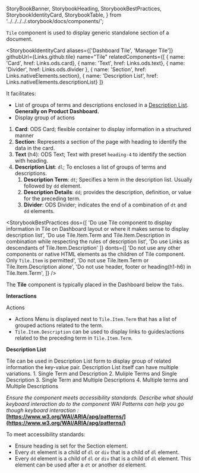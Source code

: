   StoryBookBanner,
  StorybookHeading,
  StorybookBestPractices,
  StorybookIdentityCard,
  StorybookTable,
} from '../../../../.storybook/docs/components/';

<Meta title="Manager UI Kit/content/tile/Documentation" />

<StoryBookBanner of={meta} />

`Tile` component is used to display generic standalone section of a document.

<Canvas of={SimpleTile} sourceState="none" />

<StorybookHeading label="Overview" level={2} />

<StorybookIdentityCard
  aliases={['Dashboard Tile', 'Manager Tile']}
  githubUrl={Links.github.tile}
  name="Tile"
  relatedComponents={[
    { name: 'Card', href: Links.ods.card},
    { name: 'Text', href: Links.ods.text},
    { name: 'Divider', href: Links.ods.divider },
    { name: 'Section', href: Links.nativeElements.section},
    { name: 'Description List', href: Links.nativeElements.descriptionList}
  ]}
>

It facilitates:

- List of groups of terms and descriptions enclosed in a [Description List](https://developer.mozilla.org/en-US/docs/Web/HTML/Reference/Elements/dl). **Generally on Product Dashboard.**
- Display group of actions

</StorybookIdentityCard>

<StorybookHeading label="Anatomy" level={2} />

1. **Card**: ODS Card; flexible container to display information in a structured manner
2. **Section**: Represents a section of the page with heading to identify the data in the card.
3. **Text** (h4): ODS Text; Text with preset `heading-4` to identify the section with heading.
4. **Description List**: `dl`; To encloses a list of groups of terms and descriptions.
    1. **Description Term**: `dt`; Specifies a term in the description list. Usually followed by `dd` element.
    2. **Description Details**: `dd`; provides the description, definition, or value for the preceding term.
    3. **Divider**: ODS Divider; indicates the end of a combination of `dt` and `dd` elements.

<StorybookHeading label="Usage" level={2} />

<StorybookBestPractices
  dos={[
    'Do use Tile component to display information in Tile on Dashboard layout or where it makes sense to display description list',
    'Do use Tile.Item.Term and Tile.Item.Description in combination while respecting the rules of description list',
    'Do use Links as descendants of Tile.Item.Description'
  ]}
  donts={[
    'Do not use any other components or native HTML elements as the children of Tile component. Only `Tile.Item` is permitted',
    'Do not use Tile.Item.Term or Tile.Item.Description alone',
    'Do not use header, footer or heading(h1-h6) in Tile.Item.Term',
  ]}
/>

<StorybookHeading label="Placement" level={2} />

The **Tile** component is typically placed in the Dashboard below the `Tabs`.

<StorybookHeading label="Behavior" level={2} />

**Interactions**

Actions

- Actions Menu is displayed next to `Tile.Item.Term` that has a list of grouped actions related to the term.
- `Tile.Item.Description` can be used to display links to guides/actions related to the preceding term in `Tile.Item.Term`.

<StorybookHeading label="Variation" level={2} />

**Description List**

Tile can be used in Description List form to display group of related information the key-value pair. Description List itself can have multiple variations.
    1. Single Term and Description
    2. Muliple Terms and Single Description
    3. Single Term and Multiple Descriptions
    4. Multiple terms and Multiple Descriptions


<StorybookHeading label="Accessibility" level={2} />

_Ensure the component meets accessibility standards.
Describe what should keyboard interaction do to the component
WAI Patterns can help you go though keyboard interaction :_ **[https://www.w3.org/WAI/ARIA/apg/patterns/](https://www.w3.org/WAI/ARIA/apg/patterns/)**

To meet accessibility standards:

- Ensure heading is set for the Section element.
- Every `dt` element is a child of `dl` or `div` that is a child of `dl` element.
- Every `dd` element is a child of `dl` or `div` that is a child of `dl` element. This element can be used after a `dt` or another `dd` element.
